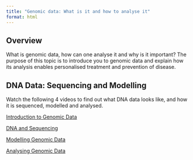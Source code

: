 ```yaml
---
title: "Genomic data: What is it and how to analyse it"
format: html
---
```


## Overview

What is genomic data, how can one analyse it and why is it important? The purpose of this topic is to introduce you to genomic data and explain how its analysis enables personalised treatment and prevention of disease.

## DNA Data: Sequencing and Modelling

Watch the following 4 videos to find out what DNA data looks like, and how it is sequenced, modelled and analysed.

[Introduction to Genomic Data](https://media.ed.ac.uk/media/1_6t6d6kpr)

[DNA and Sequencing](https://media.ed.ac.uk/media/1_dvu56a7f)

[Modelling Genomic Data](https://media.ed.ac.uk/media/1_xp2ry25p)

[Analysing Genomic Data](https://media.ed.ac.uk/media/1_h3eh8uxm)
